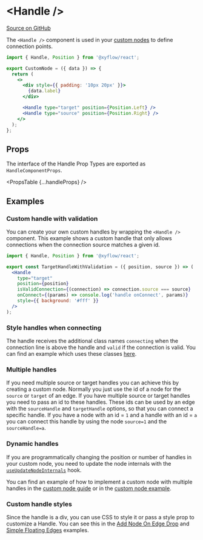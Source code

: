 
# &lt;Handle />

[Source on GitHub](https://github.com/wbkd/react-flow/blob/f919cb152dd5a92ec3b4d7e4568ffe099bc2af39/packages/react/src/components/Handle/index.tsx#L45)

The `<Handle />` component is used in your [custom nodes](/react-flow/docs/guides/custom-nodes)
to define connection points.

```jsx
import { Handle, Position } from '@xyflow/react';

export CustomNode = ({ data }) => {
  return (
    <>
      <div style={{ padding: '10px 20px' }}>
        {data.label}
      </div>

      <Handle type="target" position={Position.Left} />
      <Handle type="source" position={Position.Right} />
    </>
  );
};
```

## Props

The interface of the Handle Prop Types are exported as `HandleComponentProps`.

<PropsTable {...handleProps} />

## Examples

### Custom handle with validation

You can create your own custom handles by wrapping the `<Handle />` component.
This example shows a custom handle that only allows connections when the
connection source matches a given id.

```jsx
import { Handle, Position } from '@xyflow/react';

export const TargetHandleWithValidation = ({ position, source }) => (
  <Handle
    type="target"
    position={position}
    isValidConnection={(connection) => connection.source === source}
    onConnect={(params) => console.log('handle onConnect', params)}
    style={{ background: '#fff' }}
  />
);
```

### Style handles when connecting

The handle receives the additional class names `connecting` when the connection line is above the handle and `valid` if the connection is valid. You can find an example which uses these classes [here](/docs/examples/interaction/validation/).

### Multiple handles

If you need multiple source or target handles you can achieve this by creating a custom node. Normally you just use the id of a node for the `source` or `target` of an edge. If you have multiple source or target handles you need to pass an id to these handles. These ids can be used by an edge with the `sourceHandle` and `targetHandle` options, so that you can connect a specific handle. If you have a node with an id = `1` and a handle with an id = `a` you can connect this handle by using the node `source=1` and the `sourceHandle=a`.

### Dynamic handles

If you are programmatically changing the position or number of handles in your custom node, you need to update the node internals with the [`useUpdateNodeInternals`](/docs/api/hooks/use-update-node-internals/) hook.

You can find an example of how to implement a custom node with multiple handles in the [custom node guide](/docs/guides/custom-nodes) or in the [custom node example](/docs/examples/nodes/custom-node/).

### Custom handle styles

Since the handle is a div, you can use CSS to style it or pass a style prop to customize a Handle. You can see this in the [Add Node On Edge Drop](/docs/examples/nodes/add-node-on-edge-drop/) and [Simple Floating Edges](/docs/examples/edges/simple-floating-edges/) examples.
